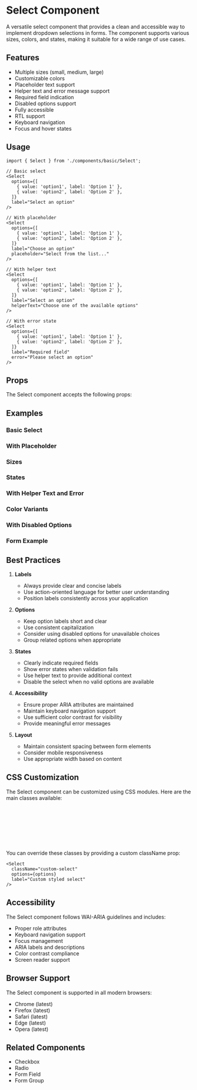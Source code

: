 
<Meta of={SelectStories} />

# Select Component

A versatile select component that provides a clean and accessible way to implement dropdown selections in forms. The component supports various sizes, colors, and states, making it suitable for a wide range of use cases.

## Features

- Multiple sizes (small, medium, large)
- Customizable colors
- Placeholder text support
- Helper text and error message support
- Required field indication
- Disabled options support
- Fully accessible
- RTL support
- Keyboard navigation
- Focus and hover states

## Usage

```tsx
import { Select } from './components/basic/Select';

// Basic select
<Select
  options={[
    { value: 'option1', label: 'Option 1' },
    { value: 'option2', label: 'Option 2' },
  ]}
  label="Select an option"
/>

// With placeholder
<Select
  options={[
    { value: 'option1', label: 'Option 1' },
    { value: 'option2', label: 'Option 2' },
  ]}
  label="Choose an option"
  placeholder="Select from the list..."
/>

// With helper text
<Select
  options={[
    { value: 'option1', label: 'Option 1' },
    { value: 'option2', label: 'Option 2' },
  ]}
  label="Select an option"
  helperText="Choose one of the available options"
/>

// With error state
<Select
  options={[
    { value: 'option1', label: 'Option 1' },
    { value: 'option2', label: 'Option 2' },
  ]}
  label="Required field"
  error="Please select an option"
/>
```

## Props

The Select component accepts the following props:

<Controls />

## Examples

### Basic Select

<Canvas of={SelectStories.Default} />

### With Placeholder

<Canvas of={SelectStories.WithPlaceholder} />

### Sizes

<Canvas>
  <Story of={SelectStories.Small} />
  <Story of={SelectStories.Medium} />
  <Story of={SelectStories.Large} />
</Canvas>

### States

<Canvas>
  <Story of={SelectStories.Disabled} />
  <Story of={SelectStories.Required} />
</Canvas>

### With Helper Text and Error

<Canvas>
  <Story of={SelectStories.WithHelperText} />
  <Story of={SelectStories.WithError} />
</Canvas>

### Color Variants

<Canvas>
  <Story of={SelectStories.Primary} />
  <Story of={SelectStories.Secondary} />
  <Story of={SelectStories.Success} />
  <Story of={SelectStories.Error} />
  <Story of={SelectStories.Warning} />
</Canvas>

### With Disabled Options

<Canvas of={SelectStories.WithDisabledOptions} />

### Form Example

<Canvas of={SelectStories.FormExample} />

## Best Practices

1. **Labels**
   - Always provide clear and concise labels
   - Use action-oriented language for better user understanding
   - Position labels consistently across your application

2. **Options**
   - Keep option labels short and clear
   - Use consistent capitalization
   - Consider using disabled options for unavailable choices
   - Group related options when appropriate

3. **States**
   - Clearly indicate required fields
   - Show error states when validation fails
   - Use helper text to provide additional context
   - Disable the select when no valid options are available

4. **Accessibility**
   - Ensure proper ARIA attributes are maintained
   - Maintain keyboard navigation support
   - Use sufficient color contrast for visibility
   - Provide meaningful error messages

5. **Layout**
   - Maintain consistent spacing between form elements
   - Consider mobile responsiveness
   - Use appropriate width based on content

## CSS Customization

The Select component can be customized using CSS modules. Here are the main classes available:

```css
.container /* Main container */
.label /* Label style */
.selectWrapper /* Wrapper for the select element */
.select /* Select element style */
.arrow /* Dropdown arrow style */
.helperText /* Helper text style */
.error /* Error message style */
```

You can override these classes by providing a custom className prop:

```tsx
<Select
  className="custom-select"
  options={options}
  label="Custom styled select"
/>
```

## Accessibility

The Select component follows WAI-ARIA guidelines and includes:

- Proper role attributes
- Keyboard navigation support
- Focus management
- ARIA labels and descriptions
- Color contrast compliance
- Screen reader support

## Browser Support

The Select component is supported in all modern browsers:

- Chrome (latest)
- Firefox (latest)
- Safari (latest)
- Edge (latest)
- Opera (latest)

## Related Components

- Checkbox
- Radio
- Form Field
- Form Group 